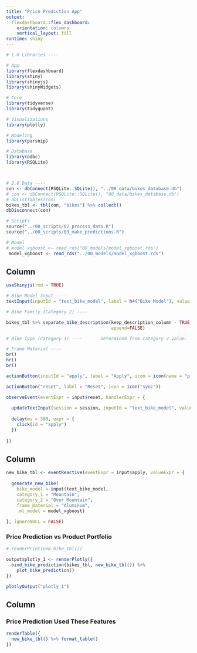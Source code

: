 ```yaml
---
title: "Price Prediction App"
output: 
  flexdashboard::flex_dashboard:
    orientation: columns
    vertical_layout: fill
runtime: shiny
---
```


```r

# 1.0 Libraries ----

# App
library(flexdashboard)
library(shiny)
library(shinyjs)
library(shinyWidgets)

# Core
library(tidyverse)
library(tidyquant)

# Visualizations
library(plotly)

# Modeling
library(parsnip)

# Database
library(odbc)
library(RSQLite)



# 2.0 Data ----
con <- dbConnect(RSQLite::SQLite(), "../00_data/bikes_database.db")
# con <- dbConnect(RSQLite::SQLite(), "00_data/bikes_database.db")
# dbListTables(con)
bikes_tbl <- tbl(con, "bikes") %>% collect()
dbDisconnect(con)

# Scripts
source("../00_scripts/02_process_data.R")
source("../00_scripts/03_make_predictions.R")

# Model
# model_xgboost <- read_rds("00_models/model_xgboost.rds")
 model_xgboost <- read_rds("../00_models/model_xgboost.rds")

```

Column {.sidebar}
-----------------------------------------------------------------------

```r
useShinyjs(rmd = TRUE)

# Bike Model Input ----
textInput(inputId = "text_bike_model", label = h4("Bike Model"), value = "Jekyll Al 1 Black Inc.")

# Bike Family (Category 2) ----

bikes_tbl %>% separate_bike_description(keep_description_column - TRUE,
                                        append=FALSE)

# Bike Type (Category 1) ----       Determined from category 2 value.

# Frame Material ---- 
br()
hr()
br()

actionButton(inputId = "apply", label = "Apply", icon = icon(name = "play", lib = "font-awesome"))

actionButton("reset", label = "Reset", icon = icon("sync"))

observeEvent(eventExpr = input$reset, handlerExpr = {
  
  updateTextInput(session = session, inputId = "text_bike_model", value = "Jekyll Al 1 Black Inc.")
  
  delay(ms = 300, expr = {
    click(id = "apply")
  })
  
})

```


Column {data-width=650}
-----------------------------------------------------------------------

```r
new_bike_tbl <- eventReactive(eventExpr = input$apply, valueExpr = {
  
  generate_new_bike(
    bike_model = input$text_bike_model, 
    category_1 = "Mountain", 
    category_2 = "Over Mountain", 
    frame_material = "Aluminum", 
    .ml_model = model_xgboost)
  
}, ignoreNULL = FALSE)


```


### Price Prediction vs Product Portfolio

```r
# renderPrint(new_bike_tbl())

output$plotly_1 <- renderPlotly({
  bind_bike_prediction(bikes_tbl, new_bike_tbl()) %>%
    plot_bike_prediction()
})

plotlyOutput("plotly_1")

```

Column {data-width=350}
-----------------------------------------------------------------------

### Price Prediction Used These Features

```r
renderTable({
  new_bike_tbl() %>% format_table()
})


```


